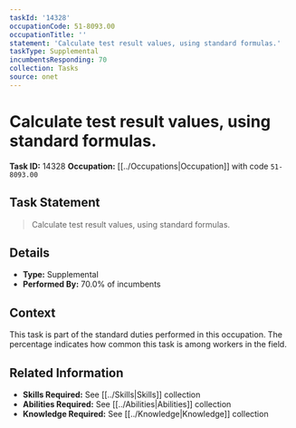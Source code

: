 ```yaml
---
taskId: '14328'
occupationCode: 51-8093.00
occupationTitle: ''
statement: 'Calculate test result values, using standard formulas.'
taskType: Supplemental
incumbentsResponding: 70
collection: Tasks
source: onet
---
```

# Calculate test result values, using standard formulas.

**Task ID:** 14328
**Occupation:** [[../Occupations|Occupation]] with code `51-8093.00`

## Task Statement

> Calculate test result values, using standard formulas.

## Details

- **Type:** Supplemental
- **Performed By:** 70.0% of incumbents

## Context

This task is part of the standard duties performed in this occupation. The percentage indicates how common this task is among workers in the field.

## Related Information

- **Skills Required:** See [[../Skills|Skills]] collection
- **Abilities Required:** See [[../Abilities|Abilities]] collection
- **Knowledge Required:** See [[../Knowledge|Knowledge]] collection
